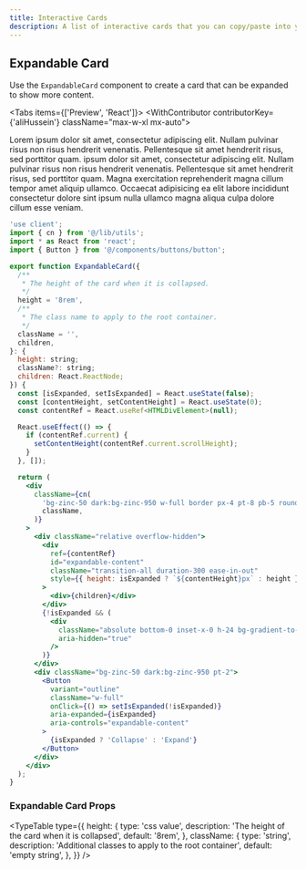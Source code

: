 ```yaml
---
title: Interactive Cards
description: A list of interactive cards that you can copy/paste into your project.
---
```



## Expandable Card

Use the `ExpandableCard` component to create a card that can be expanded to show more content.

<Tabs items={['Preview', 'React']}>
  <Tab value="Preview">
    <WithContributor contributorKey={'aliHussein'} className="max-w-xl mx-auto">
      <ExpandableCard height="6rem">
        <div className="text-sm/relaxed prose-p:mt-0">
          Lorem ipsum dolor sit amet, consectetur adipiscing elit. Nullam
          pulvinar risus non risus hendrerit venenatis. Pellentesque sit amet
          hendrerit risus, sed porttitor quam. ipsum dolor sit amet,
          consectetur adipiscing elit. Nullam pulvinar risus non risus hendrerit
          venenatis. Pellentesque sit amet hendrerit risus, sed porttitor quam.
          Magna exercitation reprehenderit magna cillum tempor amet aliquip
          ullamco. Occaecat adipisicing ea elit labore incididunt consectetur
          dolore sint ipsum nulla ullamco magna aliqua culpa dolore cillum esse
          veniam.
        </div>
      </ExpandableCard>
    </WithContributor>
  </Tab>
  <Tab value="React">
```jsx
'use client';
import { cn } from '@/lib/utils';
import * as React from 'react';
import { Button } from '@/components/buttons/button';

export function ExpandableCard({
  /**
   * The height of the card when it is collapsed.
   */
  height = '8rem',
  /**
   * The class name to apply to the root container.
   */
  className = '',
  children,
}: {
  height: string;
  className?: string;
  children: React.ReactNode;
}) {
  const [isExpanded, setIsExpanded] = React.useState(false);
  const [contentHeight, setContentHeight] = React.useState(0);
  const contentRef = React.useRef<HTMLDivElement>(null);

  React.useEffect(() => {
    if (contentRef.current) {
      setContentHeight(contentRef.current.scrollHeight);
    }
  }, []);

  return (
    <div
      className={cn(
        'bg-zinc-50 dark:bg-zinc-950 w-full border px-4 pt-8 pb-5 rounded-lg',
        className,
      )}
    >
      <div className="relative overflow-hidden">
        <div
          ref={contentRef}
          id="expandable-content"
          className="transition-all duration-300 ease-in-out"
          style={{ height: isExpanded ? `${contentHeight}px` : height }}
        >
          <div>{children}</div>
        </div>
        {!isExpanded && (
          <div
            className="absolute bottom-0 inset-x-0 h-24 bg-gradient-to-t from-zinc-50 dark:from-zinc-950 to-transparent pointer-events-none"
            aria-hidden="true"
          />
        )}
      </div>
      <div className="bg-zinc-50 dark:bg-zinc-950 pt-2">
        <Button
          variant="outline"
          className="w-full"
          onClick={() => setIsExpanded(!isExpanded)}
          aria-expanded={isExpanded}
          aria-controls="expandable-content"
        >
          {isExpanded ? 'Collapse' : 'Expand'}
        </Button>
      </div>
    </div>
  );
}
```
  </Tab>
</Tabs>

### Expandable Card Props

<TypeTable
  type={{
    height: {
      type: 'css value',
      description: 'The height of the card when it is collapsed',
      default: '8rem',
    },
    className: {
      type: 'string',
      description: 'Additional classes to apply to the root container',
      default: 'empty string',
    },
  }}
/>